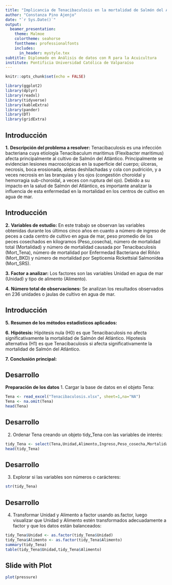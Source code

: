 ```yaml
---
title: "Implicancia de Tenacibaculosis en la mortalidad de Salmón del Atlántico"
author: "Constanza Pino Ajenjo"
date: "`r Sys.Date()`"
output: 
  beamer_presentation:
    theme: Malmoe
    colortheme: seahorse
    fonttheme: professionalfonts
    includes:
      in_header: mystyle.tex
subtitle: Diplomado en Análisis de datos con R para la Acuicultura
institute: Pontificia Universidad Católica de Valparaíso
---
```


```r
knitr::opts_chunk$set(echo = FALSE)

library(ggplot2)
library(dplyr)
library(readxl)
library(tidyverse)
library(kableExtra)
library(pander)
library(DT)
library(gridExtra)
```

## Introducción

**1.** **Descripción del problema a resolver:** 
Tenacibaculosis es una infección bacteriana cuya etiología Tenacibaculum maritimus (Flexibacter maritimus) afecta principalmente al cultivo de Salmón del Atlántico. Principalmente se evidencian lesiones macroscópicas en la superficie del cuerpo; úlceras, necrosis, boca erosionada, aletas deshilachadas y cola con pudrición, y a veces necrosis en las branquias y los ojos (congestión choroidal y hemorragia sub-choroidal, a veces con ruptura del ojo). Debido a su impacto en la salud de Salmón del Atlántico, es importante analizar la influencia de esta enfermedad en la mortalidad en los centros de cultivo en agua de mar.

## Introducción

**2.** **Variables de estudio:** 
En este trabajo se observan las variables obtenidas durante los últimos cinco años en cuanto a número de ingreso de peces a cada centro de cultivo en agua de mar, peso promedio de los peces cosechados en kilogramos (Peso_cosecha), número de mortalidad total (Mortalidad) y número de mortalidad causada por Tenacibaculosis (Mort_Tena), número de mortalidad por Enfermedad Bacteriana del Riñón (Mort_BKD) y número de mortalidad por Septicemia Rickettsial Salmonídea (Mort_SRS).

**3.** **Factor a analizar:** 
Los factores son las variables Unidad en agua de mar (Unidad) y tipo de alimento (Alimento).

**4.** **Número total de observaciones:** 
Se analizan los resultados observados en 236 unidades o jaulas de cultivo en agua de mar.

## Introducción

**5.** **Resumen de los métodos estadísticos aplicados:**



**6.** **Hipótesis:**
Hipótesis nula (H0) es que Tenacibaculosis no afecta significativamente la mortalidad de Salmón del Atlántico.
Hipotesis alternativa (H1) es que Tenacibaculosis si afecta significativamente la mortalidad de Salmón del Atlántico.

**7.** **Conclusión principal:**



## Desarrollo

**Preparación de los datos**
1. Cargar la base de datos en el objeto Tena:
```r

Tena <- read_excel("Tenacibaculosis.xlsx", sheet=1,na="NA")
Tena <- na.omit(Tena)
head(Tena)

```

## Desarrollo
2. Ordenar Tena creando un objeto tidy_Tena con las variables de interés:
```r

tidy_Tena <- select(Tena,Unidad,Alimento,Ingreso,Peso_cosecha,Mortalidad,Mort_Tena,Mort_BKD,Mort_SRS)
head(tidy_Tena)
```

## Desarrollo
3. Explorar si las variables son números o carácteres:
```r

str(tidy_Tena)

```


## Desarrollo
4. Transformar Unidad y Alimento a factor usando as.factor, luego visualizar que Unidad y Alimento estén transformados adecuadamente a factor y que los datos están balanceados:
```r

tidy_Tena$Unidad <- as.factor(tidy_Tena$Unidad)
tidy_Tena$Alimento <- as.factor(tidy_Tena$Alimento)
summary(tidy_Tena)
table(tidy_Tena$Unidad,tidy_Tena$Alimento)
```


## Slide with Plot

```r
plot(pressure)
```


